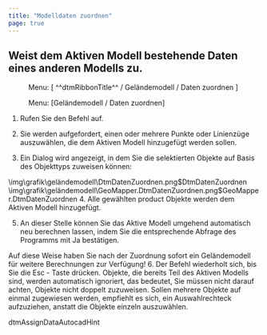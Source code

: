 ```yaml
---
title: "Modelldaten zuordnen"
page: true
---
```

## Weist dem Aktiven Modell bestehende Daten eines anderen Modells zu.
<GeoDesigner> <Menu> Menu: [ ^^dtmRibbonTitle^^ / Geländemodell / Daten zuordnen ] </Menu> </GeoDesigner><GeoMapper> <Menu> Menu: [Geländemodell / Daten zuordnen] </Menu> </GeoMapper>


1. Rufen Sie den Befehl auf.

2. Sie werden aufgefordert, einen oder mehrere Punkte oder Linienz&#252;ge auszuw&#228;hlen, die dem Aktiven Modell hinzugef&#252;gt werden sollen.

3. Ein Dialog wird angezeigt, in dem Sie die selektierten Objekte auf Basis des Objekttyps zuweisen k&#246;nnen:


<GeoDesigner>
<Image>\img\grafik\geländemodell\DtmDatenZuordnen.png$DtmDatenZuordnen</Image>
</GeoDesigner>
<GeoMapper>
<Image>\img\grafik\geländemodell\GeoMapper.DtmDatenZuordnen.png$GeoMapper.DtmDatenZuordnen</Image>
</GeoMapper>
4. Alle gew&#228;hlten <Placeholder>product</Placeholder> Objekte werden dem Aktiven Modell hinzugef&#252;gt.

5. An dieser Stelle k&#246;nnen Sie das Aktive Modell umgehend automatisch neu berechnen lassen, indem Sie die entsprechende Abfrage des Programms mit <Border>Ja</Border>  best&#228;tigen.


<Success>
Auf diese Weise haben Sie nach der Zuordnung sofort ein Gel&#228;ndemodell f&#252;r weitere Berechnungen zur Verf&#252;gung!

</Success>
6. Der Befehl wiederholt sich, bis Sie die <Border>Esc</Border>  - Taste dr&#252;cken.




<Success>
Objekte, die bereits Teil des Aktiven Modells sind, werden automatisch ignoriert, das bedeutet, Sie m&#252;ssen nicht darauf achten, Objekte nicht doppelt zuzuweisen.
</Success>

<Success>
Sollen mehrere Objekte auf einmal zugewiesen werden, empfiehlt es sich, ein Auswahlrechteck aufzuziehen, anstatt die Objekte einzeln auszuw&#228;hlen.
</Success>


 <Placeholder>dtmAssignDataAutocadHint</Placeholder> 